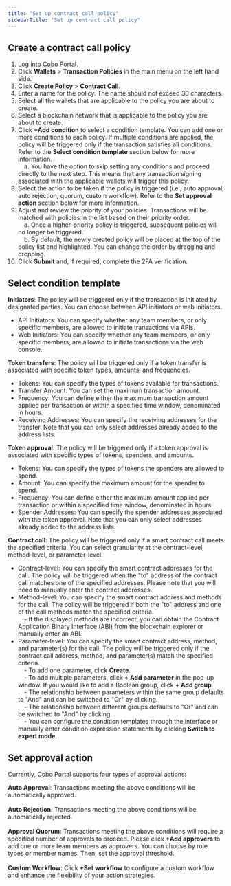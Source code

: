 ```yaml
---
title: "Set up contract call policy"
sidebarTitle: "Set up contract call policy"
---
```


## Create a contract call policy

1. Log into Cobo Portal.
2. Click **Wallets** > **Transaction Policies** in the main menu on the left hand side.
3. Click **Create Policy** > **Contract Call**.
4. Enter a name for the policy. The name should not exceed 30 characters.
5. Select all the wallets that are applicable to the policy you are about to create.
6. Select a blockchain network that is applicable to the policy you are about to create.
7. Click **+Add condition** to select a condition template. You can add one or more conditions to each policy. If multiple conditions are applied, the policy will be triggered only if the transaction satisfies all conditions. Refer to the **Select condition template** section below for more information. <br/>
&emsp;a. You have the option to skip setting any conditions and proceed directly to the next step. This means that any transaction signing associated with the applicable wallets will trigger this policy.
8. Select the action to be taken if the policy is triggered (i.e., auto approval, auto rejection, quorum, custom workflow). Refer to the **Set approval action** section below for more information.
9. Adjust and review the priority of your policies. Transactions will be matched with policies in the list based on their priority order.<br/>
&emsp;a. Once a higher-priority policy is triggered, subsequent policies will no longer be triggered.<br/>
&emsp;b. By default, the newly created policy will be placed at the top of the policy list and highlighted. You can change the order by dragging and dropping.
10. Click **Submit** and, if required, complete the 2FA verification.

## Select condition template

**Initiators**: The policy will be triggered only if the transaction is initiated by designated parties. You can choose between API initiators or web initiators.
- API Initiators: You can specify whether any team members, or only specific members, are allowed to initiate transactions via APIs.
- Web Initiators: You can specify whether any team members, or only specific members, are allowed to initiate transactions via the web console.

**Token transfers**: The policy will be triggered only if a token transfer is associated with specific token types, amounts, and frequencies.
- Tokens: You can specify the types of tokens available for transactions.
- Transfer Amount: You can set the maximum transaction amount.
- Frequency: You can define either the maximum transaction amount applied per transaction or within a specified time window, denominated in hours.
- Receiving Addresses: You can specify the receiving addresses for the transfer. Note that you can only select addresses already added to the address lists.

**Token approval**: The policy will be triggered only if a token approval is associated with specific types of tokens, spenders, and amounts.
- Tokens: You can specify the types of tokens the spenders are allowed to spend.
- Amount: You can specify the maximum amount for the spender to spend.
- Frequency: You can define either the maximum amount applied per transaction or within a specified time window, denominated in hours.
- Spender Addresses: You can specify the spender addresses associated with the token approval. Note that you can only select addresses already added to the address lists.

**Contract call**: The policy will be triggered only if a smart contract call meets the specified criteria. You can select granularity at the contract-level, method-level, or parameter-level.
- Contract-level: You can specify the smart contract addresses for the call. The policy will be triggered when the "to" address of the contract call matches one of the specified addresses. Please note that you will need to manually enter the contract addresses.
- Method-level: You can specify the smart contract address and methods for the call. The policy will be triggered if both the "to" address and one of the call methods match the specified criteria.<br/>
&emsp;- If the displayed methods are incorrect, you can obtain the Contract Application Binary Interface (ABI) from the blockchain explorer or manually enter an ABI.
- Parameter-level: You can specify the smart contract address, method, and parameter(s) for the call. The policy will be triggered only if the contract call address, method, and parameter(s) match the specified criteria.<br/>
&emsp;- To add one parameter, click **Create**.<br/>
&emsp;- To add multiple parameters, click **+ Add parameter** in the pop-up window. If you would like to add a Boolean group, click **+ Add group**.<br/>
&emsp;- The relationship between parameters within the same group defaults to "And" and can be switched to "Or" by clicking.<br/>
&emsp;- The relationship between different groups defaults to "Or" and can be switched to "And" by clicking.<br/>
&emsp;- You can configure the condition templates through the interface or manually enter condition expression statements by clicking **Switch to expert mode**.

## Set approval action

Currently, Cobo Portal supports four types of approval actions:

**Auto Approval**: Transactions meeting the above conditions will be automatically approved.<br/><br/>
**Auto Rejection**: Transactions meeting the above conditions will be automatically rejected.<br/><br/>
**Approval Quorum**: Transactions meeting the above conditions will require a specified number of approvals to proceed. Please click **+Add approvers** to add one or more team members as approvers. You can choose by role types or member names. Then, set the approval threshold.<br/><br/>
**Custom Workflow**: Click **+Set workflow** to configure a custom workflow and enhance the flexibility of your action strategies.